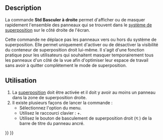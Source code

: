 <languages/>

{{Docnav/fr
|[[Std_DockOverlayToggleLeft/fr|Basculer à gauche]]
|[[Std_DockOverlayToggleTop/fr|Basculer en haut]]
|[[Std_View_Menu/fr|Menu Affichage]]
|IconL=Std_DockOverlayToggleLeft.svg
|IconR=Std_DockOverlayToggleTop.svg
|IconC=Freecad.svg
}}

{{GuiCommand/fr
|Name=Std DockOverlayToggleRight
|Name/fr=Std Basculer à droite
|MenuLocation=Affichage → Superposition des panneaux ancrables → Activer/masquer à droite
|Workbenches=Tous
|Shortcut={{KEY|Ctrl}}+{{KEY|Flèche droite}}
|Version=1.0
|SeeAlso=[[Std_DockOverlayToggleLeft/fr|Std Basculer à gauche]], [[Std_DockOverlayToggleTop/fr|Std Basculer en haut]], [[Std_DockOverlayToggleBottom/fr|Std Basculer en bas]], [[Std_DockOverlayAll/fr|Std Basculer la superposition pour tout]]
}}

==Description==

La commande '''Std Basculer à droite''' permet d'afficher ou de masquer rapidement l'ensemble des panneaux qui se trouvent dans le [[Std_DockOverlayAll/fr|système de superposition]] sur le côté droite de l'écran.

Cette commande ne déplace pas les panneaux vers ou hors du système de superposition. Elle permet uniquement d'activer ou de désactiver la visibilité du conteneur de superposition droit lui-même. Il s'agit d'une fonction pratique pour les utilisateurs qui souhaitent masquer temporairement tous les panneaux d'un côté de la vue afin d'optimiser leur espace de travail sans avoir à quitter complètement le mode de superposition.

<span id="Usage"></span>
==Utilisation==

# La [[Std_DockOverlayAll/fr|superposition]] doit être activée et il doit y avoir au moins un panneau dans la zone de superposition droite.
# Il existe plusieurs façons de lancer la commande :
#* Sélectionnez l'option {{MenuCommand|Affichage → Superposition des panneaux ancrables → Activer/masquer à droite}} du menu.
#* Utilisez le raccourci clavier : {{KEY|Ctrl}}+{{KEY|Flèche droite}}.
#* Utilisez le bouton de basculement de superposition droit ([[File:Std DockOverlayToggleRight.svg|12px]]) de la barre de titre du panneau ancré.


{{Docnav/fr
|[[Std_DockOverlayToggleLeft/fr|Basculer à gauche]]
|[[Std_DockOverlayToggleTop/fr|Basculer en haut]]
|[[Std_View_Menu/fr|Menu Affichage]]
|IconL=Std_DockOverlayToggleLeft.svg
|IconR=Std_DockOverlayToggleTop.svg
|IconC=Freecad.svg
}}

{{Std_Base_navi{{#translation:}}}}
{{Userdocnavi{{#translation:}}}}